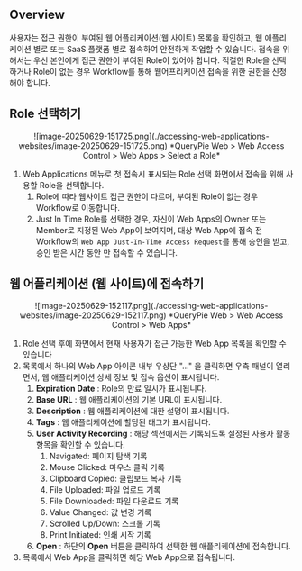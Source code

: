 ## Overview

사용자는 접근 권한이 부여된 웹 어플리케이션(웹 사이트) 목록을 확인하고, 웹 애플리케이션 별로 또는 SaaS 플랫폼 별로 접속하여 안전하게 작업할 수 있습니다. 접속을 위해서는 우선 본인에게 접근 권한이 부여된 Role이 있어야 합니다. 적절한 Role을 선택하거나 Role이 없는 경우 Workflow를 통해 웹어프리케이션 접속을 위한 권한을 신청해야 합니다.

## Role 선택하기

<p align="center">
![image-20250629-151725.png](./accessing-web-applications-websites/image-20250629-151725.png)
*QueryPie Web &gt; Web Access Control &gt; Web Apps &gt; Select a Role*
</p>

1. Web Applications 메뉴로 첫 접속시 표시되는 Role 선택 화면에서 접속을 위해 사용할 Role을 선택합니다. 
    1. Role에 따라 웹사이트 접근 권한이 다르며, 부여된 Role이 없는 경우 Workflow로 이동합니다.
    2. Just In Time Role를 선택한 경우, 자신이 Web Apps의 Owner 또는 Member로 지정된 Web App이 보여지며, 대상 Web App에 접속 전 Workflow의 `Web App Just-In-Time Access Request`를 통해 승인을 받고, 승인 받은 시간 동안 만 접속할 수 있습니다. 

## 웹 어플리케이션 (웹 사이트)에 접속하기

<p align="center">
![image-20250629-152117.png](./accessing-web-applications-websites/image-20250629-152117.png)
*QueryPie Web &gt; Web Access Control &gt; Web Apps*
</p>

1. Role 선택 후에 화면에서 현재 사용자가 접근 가능한 Web App 목록을 확인할 수 있습니다 
2. 목록에서 하나의 Web App 아이콘 내부 우상단 "..." 을 클릭하면 우측 패널이 열리면서, 웹 애플리케이션 상세 정보 및 접속 옵션이 표시됩니다.
    1.  **Expiration Date** : Role의 만료 일시가 표시됩니다. 
    2.  **Base URL** : 웹 애플리케이션의 기본 URL이 표시됩니다. 
    3.  **Description** : 웹 애플리케이션에 대한 설명이 표시됩니다. 
    4.  **Tags** : 웹 애플리케이션에 할당된 태그가 표시됩니다.
    5.  **User Activity Recording**  : 해당 섹션에서는 기록되도록 설정된 사용자 활동 항목을 확인할 수 있습니다.
        1. Navigated: 페이지 탐색 기록
        2. Mouse Clicked: 마우스 클릭 기록
        3. Clipboard Copied: 클립보드 복사 기록
        4. File Uploaded: 파일 업로드 기록
        5. File Downloaded: 파일 다운로드 기록
        6. Value Changed: 값 변경 기록
        7. Scrolled Up/Down: 스크롤 기록
        8. Print Initiated: 인쇄 시작 기록
    6.  **Open**  : 하단의  **Open**  버튼을 클릭하여 선택한 웹 애플리케이션에 접속합니다.
3. 목록에서 Web App을 클릭하면 해당 Web App으로 접속됩니다.


